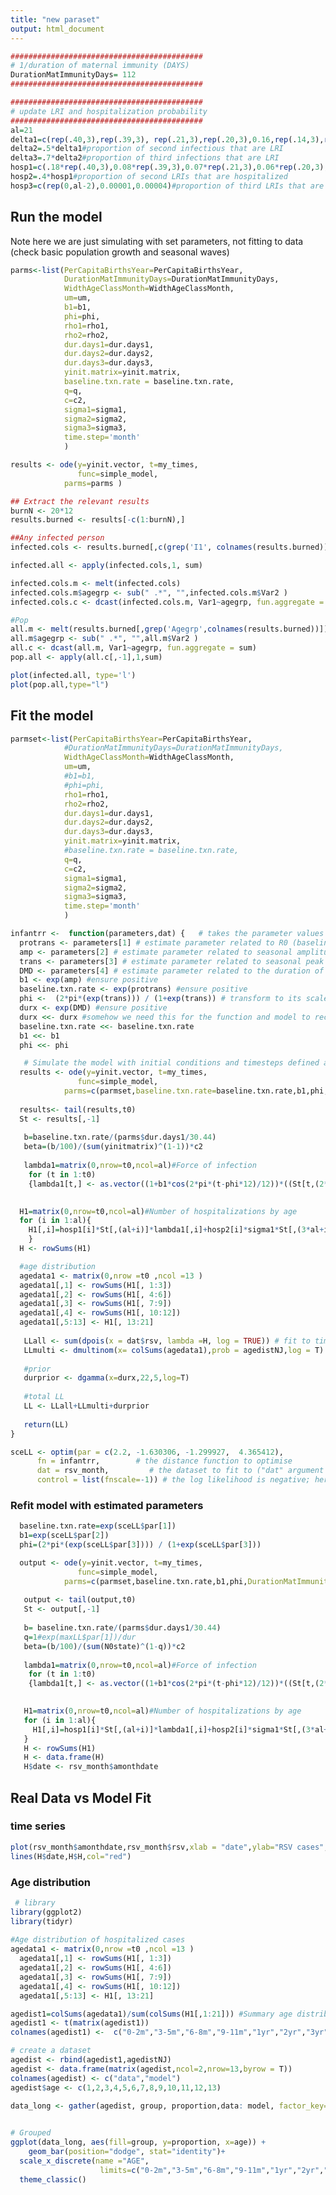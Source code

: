 ```yaml
---
title: "new paraset"
output: html_document
---
```

```r
###########################################
# 1/duration of maternal immunity (DAYS)
DurationMatImmunityDays= 112
###########################################

###########################################
# update LRI and hospitalization probability
###########################################
al=21
delta1=c(rep(.40,3),rep(.39,3), rep(.21,3),rep(.20,3),0.16,rep(.14,3),rep(0.05,al-16))#proportion of first infections that are LRI (by age)
delta2=.5*delta1#proportion of second infectious that are LRI 
delta3=.7*delta2#proportion of third infections that are LRI
hosp1=c(.18*rep(.40,3),0.08*rep(.39,3),0.07*rep(.21,3),0.06*rep(.20,3),0.06*0.16,0.05*rep(.14,3),0.02*rep(0.05,al-16))#proportion of first LRIs that are hospitalized
hosp2=.4*hosp1#proportion of second LRIs that are hospitalized
hosp3=c(rep(0,al-2),0.00001,0.00004)#proportion of third LRIs that are hospitalized

```

## Run the model 
Note here we are just simulating with set parameters, not fitting to data (check basic population growth and seasonal waves)
```r
parms<-list(PerCapitaBirthsYear=PerCapitaBirthsYear,
            DurationMatImmunityDays=DurationMatImmunityDays,
            WidthAgeClassMonth=WidthAgeClassMonth,
            um=um,
            b1=b1,
            phi=phi,
            rho1=rho1,
            rho2=rho2,
            dur.days1=dur.days1,
            dur.days2=dur.days2,
            dur.days3=dur.days3,
            yinit.matrix=yinit.matrix,
            baseline.txn.rate = baseline.txn.rate,
            q=q,
            c=c2,
            sigma1=sigma1,
            sigma2=sigma2,
            sigma3=sigma3,
            time.step='month'
            )

results <- ode(y=yinit.vector, t=my_times,  
               func=simple_model, 
            parms=parms )

## Extract the relevant results
burnN <- 20*12
results.burned <- results[-c(1:burnN),]

##Any infected person
infected.cols <- results.burned[,c(grep('I1', colnames(results.burned)),grep('I2', colnames(results.burned)),grep('I3', colnames(results.burned)),grep('I4', colnames(results.burned)  )) ]

infected.all <- apply(infected.cols,1, sum)

infected.cols.m <- melt(infected.cols)
infected.cols.m$agegrp <- sub(" .*", "",infected.cols.m$Var2 )
infected.cols.c <- dcast(infected.cols.m, Var1~agegrp, fun.aggregate = sum)

#Pop
all.m <- melt(results.burned[,grep('Agegrp',colnames(results.burned))])
all.m$agegrp <- sub(" .*", "",all.m$Var2 )
all.c <- dcast(all.m, Var1~agegrp, fun.aggregate = sum)
pop.all <- apply(all.c[,-1],1,sum)

plot(infected.all, type='l')
plot(pop.all,type="l")

```

## Fit the model
```r
parmset<-list(PerCapitaBirthsYear=PerCapitaBirthsYear,
            #DurationMatImmunityDays=DurationMatImmunityDays,
            WidthAgeClassMonth=WidthAgeClassMonth,
            um=um,
            #b1=b1,
            #phi=phi,
            rho1=rho1,
            rho2=rho2,
            dur.days1=dur.days1,
            dur.days2=dur.days2,
            dur.days3=dur.days3,
            yinit.matrix=yinit.matrix,
            #baseline.txn.rate = baseline.txn.rate,
            q=q,
            c=c2,
            sigma1=sigma1,
            sigma2=sigma2,
            sigma3=sigma3,
            time.step='month'
            )

infantrr <-  function(parameters,dat) {   # takes the parameter values and dataset as inputs
  protrans <- parameters[1] # estimate parameter related to R0 (baseline transmission rate)
  amp <- parameters[2] # estimate parameter related to seasonal amplitude
  trans <- parameters[3] # estimate parameter related to seasonal peak timing
  DMD <- parameters[4] # estimate parameter related to the duration of maternal immunity
  b1 <- exp(amp) #ensure positive 
  baseline.txn.rate <- exp(protrans) #ensure positive
  phi <-  (2*pi*(exp(trans))) / (1+exp(trans)) # transform to its scale in the model
  durx <- exp(DMD) #ensure positive
  durx <<- durx #somehow we need this for the function and model to recognize these parameters
  baseline.txn.rate <<- baseline.txn.rate
  b1 <<- b1
  phi <<- phi

   # Simulate the model with initial conditions and timesteps defined above, and parameter values from function call
  results <- ode(y=yinit.vector, t=my_times,  
               func=simple_model, 
            parms=c(parmset,baseline.txn.rate=baseline.txn.rate,b1,phi,DurationMatImmunityDays=durx))
  
  results<- tail(results,t0)
  St <- results[,-1]
   
   b=baseline.txn.rate/(parms$dur.days1/30.44)
   beta=(b/100)/(sum(yinitmatrix)^(1-1))*c2
 
   lambda1=matrix(0,nrow=t0,ncol=al)#Force of infection
    for (t in 1:t0)
    {lambda1[t,] <- as.vector((1+b1*cos(2*pi*(t-phi*12)/12))*((St[t,(2*al+1):(3*al)]+rho1*St[t,(4*al+1):(5*al)]+rho2*St[t,(6*al+1):(7*al)]+rho2*St[t,(8*al+1):(9*al)])%*%beta)/sum(St[t,]))}

  
  H1=matrix(0,nrow=t0,ncol=al)#Number of hospitalizations by age
  for (i in 1:al){
    H1[,i]=hosp1[i]*St[,(al+i)]*lambda1[,i]+hosp2[i]*sigma1*St[,(3*al+i)]*lambda1[,i]+hosp3[i]*sigma2*St[,(5*al+i)]*lambda1[,i]+hosp3[i]*sigma3*St[,(7*al+i)]*lambda1[,i]
    }
  H <- rowSums(H1)

  #age distribution
  agedata1 <- matrix(0,nrow =t0 ,ncol =13 )
  agedata1[,1] <- rowSums(H1[, 1:3])
  agedata1[,2] <- rowSums(H1[, 4:6])
  agedata1[,3] <- rowSums(H1[, 7:9])
  agedata1[,4] <- rowSums(H1[, 10:12])
  agedata1[,5:13] <- H1[, 13:21]
   
   LLall <- sum(dpois(x = dat$rsv, lambda =H, log = TRUE)) # fit to timeseries
   LLmulti <- dmultinom(x= colSums(agedata1),prob = agedistNJ,log = T) # fit to age distribution
   
   #prior
   durprior <- dgamma(x=durx,22,5,log=T)
   
   #total LL
   LL <- LLall+LLmulti+durprior
   
   return(LL)
}

sceLL <- optim(par = c(2.2, -1.630306, -1.299927,  4.365412),           # starting values for beta and gamma - you should get the same result no matter which values you choose here
      fn = infantrr,        # the distance function to optimise
      dat = rsv_month,         # the dataset to fit to ("dat" argument is passed to the function specified in fn)
      control = list(fnscale=-1)) # the log likelihood is negative; here we maximaze the log likelihood
```

### Refit model with estimated parameters
```r
  baseline.txn.rate=exp(sceLL$par[1])
  b1=exp(sceLL$par[2])
  phi=(2*pi*(exp(sceLL$par[3]))) / (1+exp(sceLL$par[3]))

  output <- ode(y=yinit.vector, t=my_times,  
               func=simple_model, 
            parms=c(parmset,baseline.txn.rate,b1,phi,DurationMatImmunityDays=112))
   
   output <- tail(output,t0)
   St <- output[,-1]
   
   b= baseline.txn.rate/(parms$dur.days1/30.44)
   q=1#exp(maxLL$par[1])/dur
   beta=(b/100)/(sum(N0state)^(1-q))*c2
 
   lambda1=matrix(0,nrow=t0,ncol=al)#Force of infection
    for (t in 1:t0)
    {lambda1[t,] <- as.vector((1+b1*cos(2*pi*(t-phi*12)/12))*((St[t,(2*al+1):(3*al)]+rho1*St[t,(4*al+1):(5*al)]+rho2*St[t,(6*al+1):(7*al)]+rho2*St[t,(8*al+1):(9*al)])%*%beta)/sum(St[t,]))}

   
   H1=matrix(0,nrow=t0,ncol=al)#Number of hospitalizations by age
   for (i in 1:al){
     H1[,i]=hosp1[i]*St[,(al+i)]*lambda1[,i]+hosp2[i]*sigma1*St[,(3*al+i)]*lambda1[,i]+hosp3[i]*sigma2*St[,(5*al+i)]*lambda1[,i]+hosp3[i]*sigma3*St[,(7*al+i)]*lambda1[,i]
   }
   H <- rowSums(H1)
   H <- data.frame(H)
   H$date <- rsv_month$amonthdate
```

## Real Data vs Model Fit
### time series
```r
plot(rsv_month$amonthdate,rsv_month$rsv,xlab = "date",ylab="RSV cases",type="l")
lines(H$date,H$H,col="red")
```
### Age distribution
```r
 # library
library(ggplot2)
library(tidyr)
 
#Age distribution of hospitalized cases
agedata1 <- matrix(0,nrow =t0 ,ncol =13 )
  agedata1[,1] <- rowSums(H1[, 1:3])
  agedata1[,2] <- rowSums(H1[, 4:6])
  agedata1[,3] <- rowSums(H1[, 7:9])
  agedata1[,4] <- rowSums(H1[, 10:12])
  agedata1[,5:13] <- H1[, 13:21]

agedist1=colSums(agedata1)/sum(colSums(H1[,1:21])) #Summary age distribution of hospitalized cases
agedist1 <- t(matrix(agedist1))
colnames(agedist1) <-  c("0-2m","3-5m","6-8m","9-11m","1yr","2yr","3yr","4yr","5-9","10-19","20-39","40-59","60+")

# create a dataset
agedist <- rbind(agedist1,agedistNJ)
agedist <- data.frame(matrix(agedist,ncol=2,nrow=13,byrow = T))
colnames(agedist) <- c("data","model")
agedist$age <- c(1,2,3,4,5,6,7,8,9,10,11,12,13)

data_long <- gather(agedist, group, proportion,data: model, factor_key=TRUE)

 
# Grouped
ggplot(data_long, aes(fill=group, y=proportion, x=age)) + 
    geom_bar(position="dodge", stat="identity")+
  scale_x_discrete(name ="AGE", 
                    limits=c("0-2m","3-5m","6-8m","9-11m","1yr","2yr","3yr","4yr","5-9","10-19","20-39","40-59","60+"))+
  theme_classic()
```



